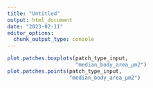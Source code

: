 ```yaml
---
title: "Untitled"
output: html_document
date: "2023-02-11"
editor_options: 
  chunk_output_type: console
---
```


```r
plot.patches.boxplots(patch_type_input,
                      "median_body_area_µm2")
plot.patches.points(patch_type_input,
                    "median_body_area_µm2")
```